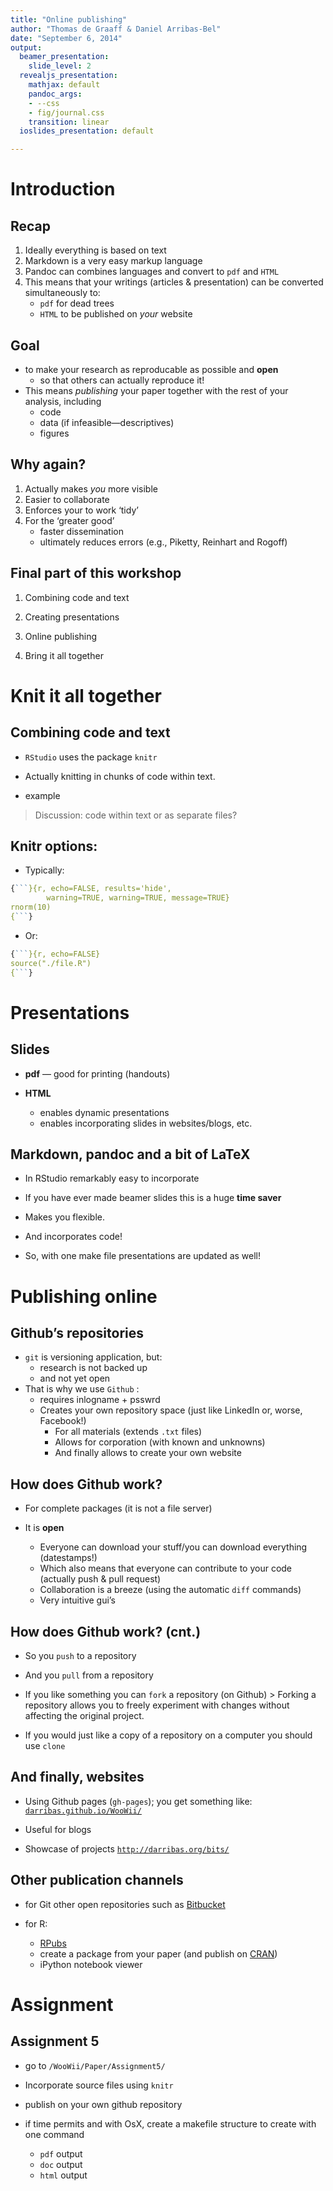 ```yaml
---
title: "Online publishing"
author: "Thomas de Graaff & Daniel Arribas-Bel"
date: "September 6, 2014"
output:
  beamer_presentation:
    slide_level: 2
  revealjs_presentation:
    mathjax: default
    pandoc_args:
    - --css
    - fig/journal.css
    transition: linear
  ioslides_presentation: default

---
```


# Introduction

## Recap

1. Ideally everything is based on text
2. Markdown is a very easy markup language
3. Pandoc can combines languages and convert to `pdf` and `HTML`
4. This means that your writings (articles & presentation) can be converted simultaneously to:
    + `pdf` for dead trees
    + `HTML` to be published on *your* website
    
## Goal

- to make your research as reproducable as possible and **open**
    - so that others can actually reproduce it!
    
- This means *publishing* your paper together with the rest of your analysis, including
    - code
    - data (if infeasible---descriptives)
    - figures

## Why again?

1. Actually makes *you* more visible
2. Easier to collaborate
3. Enforces your to work 'tidy'
4. For the 'greater good'
    - faster dissemination
    - ultimately reduces errors (e.g., Piketty, Reinhart and Rogoff)
    
## Final part of this workshop

1. Combining code and text

2. Creating presentations

3. Online publishing

4. Bring it all together 

# Knit it all together

## Combining code and text

- `RStudio` uses the package `knitr`

- Actually knitting in chunks of code within text. 

- example 

> Discussion: code within text or as separate files?

## Knitr options:

- Typically: 

```r
{```}{r, echo=FALSE, results='hide', 
		warning=TRUE, warning=TRUE, message=TRUE}
rnorm(10)
{```}
```

- Or:

```r
{```}{r, echo=FALSE}
source("./file.R")
{```}
```

# Presentations

## Slides

- **pdf** --- good for printing (handouts)

- **HTML**
    - enables dynamic presentations
    - enables incorporating slides in websites/blogs, etc.

## Markdown, pandoc and a bit of LaTeX 

- In RStudio remarkably easy to incorporate

- If you have ever made beamer slides this is a huge **time saver**

- Makes you flexible. 

- And incorporates code!

- So, with one make file presentations are updated as well!

# Publishing online

## Github's repositories

- `git` is versioning application, but:
    - research is not backed up
    - and not yet open
    
- That is why we use `Github` :
    - requires inlogname + psswrd
    - Creates your own repository space (just like LinkedIn or, worse, Facebook!)
        - For all materials (extends `.txt` files)
        - Allows for corporation (with known and unknowns)
        - And finally allows to create your own website

## How does Github work?

- For complete packages (it is not a file server)

- It is **open**
    - Everyone can download your stuff/you can download everything (datestamps!)
    - Which also means that everyone can contribute to your code (actually push & pull request)
    - Collaboration is a breeze (using the automatic `diff` commands)
    - Very intuitive gui's

## How does Github work? (cnt.)

- So you `push` to a repository 

- And you `pull` from a repository

- If you like something you can `fork` a repository (on Github)
> Forking a repository allows you to freely experiment with changes without affecting the original project.

- If you would just like a copy of a repository on a computer you should use `clone`

## And finally, websites

- Using Github pages (`gh-pages`); you get something like: [`darribas.github.io/WooWii/`](darribas.github.io/WooWii/)

- Useful for blogs

- Showcase of projects [`http://darribas.org/bits/`](http://darribas.org/bits/)


## Other publication channels

- for Git other open repositories such as [Bitbucket](https://bitbucket.org/)

- for R: 
    - [RPubs](https://rpubs.com/)
    - create a package from your paper (and publish on [CRAN](http://cran.r-project.org/))
    - iPython notebook viewer

# Assignment

## Assignment 5

- go to ```/WooWii/Paper/Assignment5/```

- Incorporate source files using `knitr`

- publish on your own github repository

- if time permits and with OsX, create a makefile structure to create with one command
	- `pdf` output
	- `doc` output
	- `html` output
